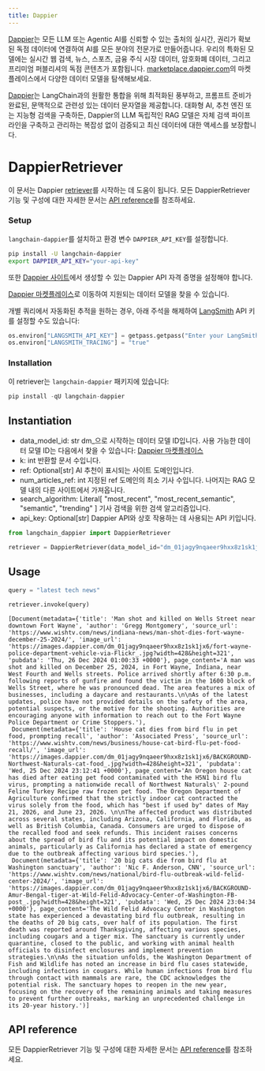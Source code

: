 ```yaml
---
title: Dappier
---
```


[Dappier](https://dappier.com)는 모든 LLM 또는 Agentic AI를 신뢰할 수 있는 출처의 실시간, 권리가 확보된 독점 데이터에 연결하여 AI를 모든 분야의 전문가로 만들어줍니다. 우리의 특화된 모델에는 실시간 웹 검색, 뉴스, 스포츠, 금융 주식 시장 데이터, 암호화폐 데이터, 그리고 프리미엄 퍼블리셔의 독점 콘텐츠가 포함됩니다. [marketplace.dappier.com](https://marketplace.dappier.com)의 마켓플레이스에서 다양한 데이터 모델을 탐색해보세요.

[Dappier](https://dappier.com)는 LangChain과의 원활한 통합을 위해 최적화된 풍부하고, 프롬프트 준비가 완료된, 문맥적으로 관련성 있는 데이터 문자열을 제공합니다. 대화형 AI, 추천 엔진 또는 지능형 검색을 구축하든, Dappier의 LLM 독립적인 RAG 모델은 자체 검색 파이프라인을 구축하고 관리하는 복잡성 없이 검증되고 최신 데이터에 대한 액세스를 보장합니다.

# DappierRetriever

이 문서는 Dappier [retriever](https://python.langchain.com/docs/concepts/retrievers/)를 시작하는 데 도움이 됩니다. 모든 DappierRetriever 기능 및 구성에 대한 자세한 문서는 [API reference](https://python.langchain.com/en/latest/retrievers/langchain_dappier.retrievers.Dappier.DappierRetriever.html)를 참조하세요.

### Setup

`langchain-dappier`를 설치하고 환경 변수 `DAPPIER_API_KEY`를 설정합니다.

```bash
pip install -U langchain-dappier
export DAPPIER_API_KEY="your-api-key"
```

또한 [Dappier 사이트](https://platform.dappier.com/profile/api-keys)에서 생성할 수 있는 Dappier API 자격 증명을 설정해야 합니다.

[Dappier 마켓플레이스](https://platform.dappier.com/marketplace)로 이동하여 지원되는 데이터 모델을 찾을 수 있습니다.

개별 쿼리에서 자동화된 추적을 원하는 경우, 아래 주석을 해제하여 [LangSmith](https://docs.smith.langchain.com/) API 키를 설정할 수도 있습니다:

```python
os.environ["LANGSMITH_API_KEY"] = getpass.getpass("Enter your LangSmith API key: ")
os.environ["LANGSMITH_TRACING"] = "true"
```

### Installation

이 retriever는 `langchain-dappier` 패키지에 있습니다:

```python
pip install -qU langchain-dappier
```

## Instantiation

- data_model_id: str
    dm_으로 시작하는 데이터 모델 ID입니다.
    사용 가능한 데이터 모델 ID는 다음에서 찾을 수 있습니다:
    [Dappier 마켓플레이스](https://platform.dappier.com/marketplace)
- k: int
    반환할 문서 수입니다.
- ref: Optional[str]
    AI 추천이 표시되는 사이트 도메인입니다.
- num_articles_ref: int
    지정된 ref 도메인의 최소 기사 수입니다.
    나머지는 RAG 모델 내의 다른 사이트에서 가져옵니다.
- search_algorithm: Literal[
    "most_recent",
    "most_recent_semantic",
    "semantic",
    "trending"
]
    기사 검색을 위한 검색 알고리즘입니다.
- api_key: Optional[str]
    Dappier API와 상호 작용하는 데 사용되는 API 키입니다.

```python
from langchain_dappier import DappierRetriever

retriever = DappierRetriever(data_model_id="dm_01jagy9nqaeer9hxx8z1sk1jx6")
```

## Usage

```python
query = "latest tech news"

retriever.invoke(query)
```

```output
[Document(metadata={'title': 'Man shot and killed on Wells Street near downtown Fort Wayne', 'author': 'Gregg Montgomery', 'source_url': 'https://www.wishtv.com/news/indiana-news/man-shot-dies-fort-wayne-december-25-2024/', 'image_url': 'https://images.dappier.com/dm_01jagy9nqaeer9hxx8z1sk1jx6/fort-wayne-police-department-vehicle-via-Flickr_.jpg?width=428&height=321', 'pubdata': 'Thu, 26 Dec 2024 01:00:33 +0000'}, page_content='A man was shot and killed on December 25, 2024, in Fort Wayne, Indiana, near West Fourth and Wells streets. Police arrived shortly after 6:30 p.m. following reports of gunfire and found the victim in the 1600 block of Wells Street, where he was pronounced dead. The area features a mix of businesses, including a daycare and restaurants.\n\nAs of the latest updates, police have not provided details on the safety of the area, potential suspects, or the motive for the shooting. Authorities are encouraging anyone with information to reach out to the Fort Wayne Police Department or Crime Stoppers.'),
 Document(metadata={'title': 'House cat dies from bird flu in pet food, prompting recall', 'author': 'Associated Press', 'source_url': 'https://www.wishtv.com/news/business/house-cat-bird-flu-pet-food-recall/', 'image_url': 'https://images.dappier.com/dm_01jagy9nqaeer9hxx8z1sk1jx6/BACKGROUND-Northwest-Naturals-cat-food_.jpg?width=428&height=321', 'pubdata': 'Wed, 25 Dec 2024 23:12:41 +0000'}, page_content='An Oregon house cat has died after eating pet food contaminated with the H5N1 bird flu virus, prompting a nationwide recall of Northwest Naturals\' 2-pound Feline Turkey Recipe raw frozen pet food. The Oregon Department of Agriculture confirmed that the strictly indoor cat contracted the virus solely from the food, which has "best if used by" dates of May 21, 2026, and June 23, 2026. \n\nThe affected product was distributed across several states, including Arizona, California, and Florida, as well as British Columbia, Canada. Consumers are urged to dispose of the recalled food and seek refunds. This incident raises concerns about the spread of bird flu and its potential impact on domestic animals, particularly as California has declared a state of emergency due to the outbreak affecting various bird species.'),
 Document(metadata={'title': '20 big cats die from bird flu at Washington sanctuary', 'author': 'Nic F. Anderson, CNN', 'source_url': 'https://www.wishtv.com/news/national/bird-flu-outbreak-wild-felid-center-2024/', 'image_url': 'https://images.dappier.com/dm_01jagy9nqaeer9hxx8z1sk1jx6/BACKGROUND-Amur-Bengal-tiger-at-Wild-Felid-Advocacy-Center-of-Washington-FB-post_.jpg?width=428&height=321', 'pubdata': 'Wed, 25 Dec 2024 23:04:34 +0000'}, page_content='The Wild Felid Advocacy Center in Washington state has experienced a devastating bird flu outbreak, resulting in the deaths of 20 big cats, over half of its population. The first death was reported around Thanksgiving, affecting various species, including cougars and a tiger mix. The sanctuary is currently under quarantine, closed to the public, and working with animal health officials to disinfect enclosures and implement prevention strategies.\n\nAs the situation unfolds, the Washington Department of Fish and Wildlife has noted an increase in bird flu cases statewide, including infections in cougars. While human infections from bird flu through contact with mammals are rare, the CDC acknowledges the potential risk. The sanctuary hopes to reopen in the new year, focusing on the recovery of the remaining animals and taking measures to prevent further outbreaks, marking an unprecedented challenge in its 20-year history.')]
```

## API reference

모든 DappierRetriever 기능 및 구성에 대한 자세한 문서는 [API reference](https://python.langchain.com/en/latest/retrievers/langchain_dappier.retrievers.Dappier.DappierRetriever.html)를 참조하세요.